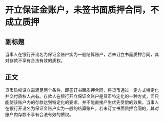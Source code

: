 # 开立保证金账户，未签书面质押合同，不成立质押
## 副标题
当事人在银行开设名为保证金账户实为一般结算账户，若未订立书面质押合同，其对存款不享有合法有效的质权。
## 正文
货币质权设立需满足两个条件，即签订书面质押合同，将货币通过一定方式特定化并交付质权人占有。存款人在银行开立保证金账户是货币特定化的一种方式，但只能使该账户内的存款达到特定化的要求，并不能直接产生优先受偿的效果。当事人在银行开设名为保证金账户实为一般的结算账户，若未订立书面质押合同的，其对账户内存款不享有合法有效的质权。